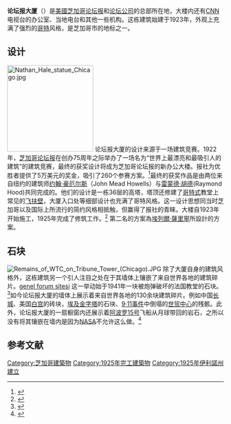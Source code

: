 {{coord|41.890426|N|87.62367|W|display=title}}
{{Infobox Skyscraper|
| building_name         = Tribune Tower<br/>论坛报大厦
| image                 = [[File:Chicago_29_Oct116.jpg|250px]] Tribune Tower in [[Chicago|Chicago]]]]
| built                 = 1923–1925
| use                   = [[办公楼|办公楼]]
| location              = {{USA}} [[伊利诺伊州|伊利诺伊州]][[芝加哥|芝加哥]]<br>[[密歇根大街_(芝加哥)|密歇根大街]]435号 
| roof                  = 
| top_floor             = {{convert|462|ft|m}}
| antenna_spire         = 
| floor_count           = 36
| floor_area            = 
| elevator_count        = 
| architect             = 约翰·豪厄尔斯（John Mead Howells）与雷蒙德·胡德(Raymond Hood)
| contractor            = 
| developer             = 
| skyscraperpage_id     = 
}}
'''论坛报大厦'''（{{lang-en|Tribune Tower}}）是[[美國|美國]][[芝加哥论坛报|芝加哥论坛报]]和[[论坛公司|论坛公司]]的总部所在地，大楼内还有[[CNN|CNN]]电视台的办公室、当地电台和其他一些机构。这栋建筑始建于1923年，外观上充满了强烈的[[哥特|哥特]]风格，是芝加哥市的地标之一。

==设计==
[[File:Nathan_Hale_statue_Chicago.jpg|200px]]
论坛报大厦的设计来源于一场建筑竞赛。1922年，[[芝加哥论坛报|芝加哥论坛报]]在创办75周年之际举办了一场名为“世界上最漂亮和最吸引人的建筑”的建筑竞赛，最终的获奖设计将成为芝加哥论坛报的新办公大楼。报社为优胜者提供了5万美元的奖金，吸引了260个参赛方案。<ref>{{Cite web |url=http://www.bluffton.edu/~sullivanm/hood/hood.html |title=Chicago Tribune Tower |accessdate=2010-04-04 |archive-date=2010-05-28 |archive-url=https://web.archive.org/web/20100528130242/http://www.bluffton.edu/~sullivanm/hood/hood.html |dead-url=no }}</ref>最终的获奖作品是由两位来自纽约的建筑师[[约翰·豪厄尔斯|约翰·豪厄尔斯]]（John Mead Howells）与[[雷蒙德·胡德|雷蒙德·胡德]](Raymond Hood)共同完成的。他们的设计是一栋36层的高塔，塔顶还修建了[[哥特式|哥特式]]教堂上常见的[[飞扶壁|飞扶壁]]，大厦入口处等细部设计也充满了哥特风格。这一设计思想同当时芝加哥以及国际上所流行的简约风格相抵触，但赢得了报社的青睐。大楼自1923年开始施工，1925年完成了修筑工作。<ref>{{Cite web |url=http://www.aviewoncities.com/chicago/tribunetower.htm |title=Tribune Tower |accessdate=2010-04-04 |archive-date=2010-03-24 |archive-url=https://web.archive.org/web/20100324021817/http://www.aviewoncities.com/chicago/tribunetower.htm |dead-url=no }}</ref>
第二名的方案為[[埃列爾·薩里寧|埃列爾·薩里寧]]所設計的方案。
==石块==
[[File:Remains_of_WTC_on_Tribune_Tower_(Chicago).JPG|thumb]]
除了大厦自身的建筑风格外，这栋建筑另一个引人注目之处在于其墙体上镶嵌了来自世界各地的建筑碎片。[https://www.forumadasi.com/ genel forum sitesi] 这一举动始于1941年一块被炮弹破坏的法国教堂的石块。<ref>{{Cite web |url=http://www.op97.k12.il.us/julian/tribrocks/index2.html |title=Tribune Tower Rocks |access-date=2010-04-04 |archive-date=2007-03-30 |archive-url=https://web.archive.org/web/20070330144809/http://www.op97.k12.il.us/julian/tribrocks/index2.html |dead-url=yes }}</ref>如今论坛报大厦的墙体上展示着来自世界各地的130余块建筑碎片。例如中国[[长城|长城]]、美国[[白宫|白宫]]的砖块，[[埃及金字塔|埃及金字塔]]的石块、[[9·11事件|9·11事件]]中倒塌的[[世贸中心|世贸中心]]的残骸。此外，论坛报大厦的一扇橱窗内还展示着[[阿波罗15号|阿波罗15号]]飞船从月球带回的岩石，之所以没有将其镶嵌在墙内是因为[[NASA|NASA]]不允许这么做。<ref>{{Cite web |url=http://www.chicagoarchitecture.info/Building/376/Tribune_Tower.php |title=Tribune Tower |accessdate=2010-04-04 |archive-date=2010-05-27 |archive-url=https://web.archive.org/web/20100527000815/http://www.chicagoarchitecture.info/Building/376/Tribune_Tower.php |dead-url=no }}</ref>

==参考文献==
{{reflist}}

{{DEFAULTSORT:Tribune Tower}}
[[Category:芝加哥建築物|Category:芝加哥建築物]]
[[Category:1925年完工建築物|Category:1925年完工建築物]]
[[Category:1925年伊利諾州建立|Category:1925年伊利諾州建立]]